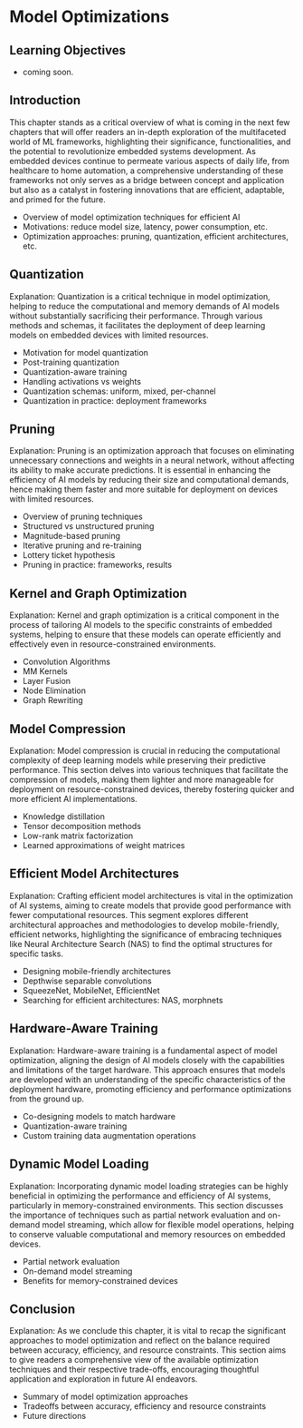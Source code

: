 # Model Optimizations

::: {.callout-tip}
## Learning Objectives

* coming soon.

:::

## Introduction

This chapter stands as a critical overview of what is coming in the next few chapters that will offer readers an in-depth exploration of the multifaceted world of ML frameworks, highlighting their significance, functionalities, and the potential to revolutionize embedded systems development. As embedded devices continue to permeate various aspects of daily life, from healthcare to home automation, a comprehensive understanding of these frameworks not only serves as a bridge between concept and application but also as a catalyst in fostering innovations that are efficient, adaptable, and primed for the future.

- Overview of model optimization techniques for efficient AI
- Motivations: reduce model size, latency, power consumption, etc.
- Optimization approaches: pruning, quantization, efficient architectures, etc.

## Quantization {#sec-quant}

Explanation: Quantization is a critical technique in model optimization, helping to reduce the computational and memory demands of AI models without substantially sacrificing their performance. Through various methods and schemas, it facilitates the deployment of deep learning models on embedded devices with limited resources.

- Motivation for model quantization
- Post-training quantization
- Quantization-aware training
- Handling activations vs weights
- Quantization schemas: uniform, mixed, per-channel
- Quantization in practice: deployment frameworks 

## Pruning {#sec-pruning}

Explanation: Pruning is an optimization approach that focuses on eliminating unnecessary connections and weights in a neural network, without affecting its ability to make accurate predictions. It is essential in enhancing the efficiency of AI models by reducing their size and computational demands, hence making them faster and more suitable for deployment on devices with limited resources.

- Overview of pruning techniques
- Structured vs unstructured pruning
- Magnitude-based pruning 
- Iterative pruning and re-training
- Lottery ticket hypothesis
- Pruning in practice: frameworks, results

## Kernel and Graph Optimization

Explanation: Kernel and graph optimization is a critical component in the process of tailoring AI models to the specific constraints of embedded systems, helping to ensure that these models can operate efficiently and effectively even in resource-constrained environments.

- Convolution Algorithms
- MM Kernels
- Layer Fusion
- Node Elimination
- Graph Rewriting

## Model Compression {#sec-kd}

Explanation: Model compression is crucial in reducing the computational complexity of deep learning models while preserving their predictive performance. This section delves into various techniques that facilitate the compression of models, making them lighter and more manageable for deployment on resource-constrained devices, thereby fostering quicker and more efficient AI implementations.

- Knowledge distillation
- Tensor decomposition methods
- Low-rank matrix factorization
- Learned approximations of weight matrices

## Efficient Model Architectures

Explanation: Crafting efficient model architectures is vital in the optimization of AI systems, aiming to create models that provide good performance with fewer computational resources. This segment explores different architectural approaches and methodologies to develop mobile-friendly, efficient networks, highlighting the significance of embracing techniques like Neural Architecture Search (NAS) to find the optimal structures for specific tasks.

- Designing mobile-friendly architectures
- Depthwise separable convolutions
- SqueezeNet, MobileNet, EfficientNet
- Searching for efficient architectures: NAS, morphnets

## Hardware-Aware Training

Explanation: Hardware-aware training is a fundamental aspect of model optimization, aligning the design of AI models closely with the capabilities and limitations of the target hardware. This approach ensures that models are developed with an understanding of the specific characteristics of the deployment hardware, promoting efficiency and performance optimizations from the ground up.

- Co-designing models to match hardware
- Quantization-aware training
- Custom training data augmentation operations

## Dynamic Model Loading

Explanation: Incorporating dynamic model loading strategies can be highly beneficial in optimizing the performance and efficiency of AI systems, particularly in memory-constrained environments. This section discusses the importance of techniques such as partial network evaluation and on-demand model streaming, which allow for flexible model operations, helping to conserve valuable computational and memory resources on embedded devices.

- Partial network evaluation
- On-demand model streaming
- Benefits for memory-constrained devices

## Conclusion

Explanation: As we conclude this chapter, it is vital to recap the significant approaches to model optimization and reflect on the balance required between accuracy, efficiency, and resource constraints. This section aims to give readers a comprehensive view of the available optimization techniques and their respective trade-offs, encouraging thoughtful application and exploration in future AI endeavors.

- Summary of model optimization approaches
- Tradeoffs between accuracy, efficiency and resource constraints
- Future directions